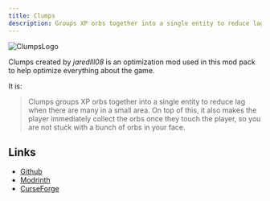 ```yaml
---
title: Clumps
description: Groups XP orbs together into a single entity to reduce lag when there are many in a small area.
---
```



![ClumpsLogo](https://cdn.modrinth.com/data/Wnxd13zP/6a965bb7974c3e759a53a1c89c35de4acd4cf86a_96.webp)

Clumps created by *jaredlll08* is an optimization mod used in this mod pack to help optimize everything about the game.

It is:

> Clumps groups XP orbs together into a single entity to reduce lag when there are many in a small area. On top of this, it also makes the player immediately collect the orbs once they touch the player, so you are not stuck with a bunch of orbs in your face.

## Links

- [Github](https://github.com/jaredlll08/Clumps) <Icon name="simple-icons:github" size="1.2em" is:inline size={24} />
- [Modrinth](https://modrinth.com/mod/clumps) <Icon name="simple-icons:modrinth" size="1.2em" />
- [CurseForge](https://www.curseforge.com/minecraft/mc-mods/clumps) <Icon name="simple-icons:curseforge" size="1.2em" />
